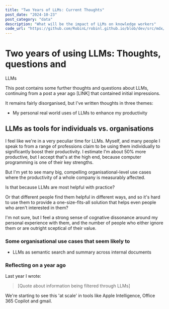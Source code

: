 ```yaml
---
title: "Two Years of LLMs: Current Thoughts"
post_date: "2024-10-23"
post_category: "data"
description: "What will be the impact of LLMs on knowledge workers"
code_url: "https://github.com/RobinL/robinl.github.io/blob/dev/src/mdx/llm_short_term_thoughts_questions.mdx"
---
```





# Two years of using LLMs: Thoughts, questions and

<Subtitle>LLMs</Subtitle>

This post contains some further thoughts and questions about LLMs, continuing from a post a year ago [LINK] that contained initial impressions.

It remains fairly disorganised, but I've written thoughts in three themes:

- My personal real world uses of LLMs to enhance my productivity

## LLMs as tools for individuals vs. organisations

I feel like we're in a very peculiar time for LLMs.  Myself, and many people I speak to from a range of professions claim to be using them individually to significantly boost their productivity.  I estimate I'm about 50% more productive, but I accept that's at the high end, because computer programming is one of their key strengths.

But I'm yet to see many big, compelling organisational-level use cases where the productivity of a whole company is measurably affected.

Is that because LLMs are most helpful with practice?

Or that different people find them helpful in different ways, and so it's hard to use them to provide a one-size-fits-all solution that helps even people who aren't interested in them?

I'm not sure, but I feel a strong sense of cognative dissonance around my personal experience with them, and the number of people who either ignore them or are outright sceptical of their value.

### Some organisational use cases that seem likely to

- LLMs as semantic search and summary across internal documents

### Reflecting on a year ago

Last year I wrote:

>  [Quote about information being filtered through LLMs]

We're starting to see this 'at scale' in tools like Apple Intelligence, Office 365 Copilot and gmail.
